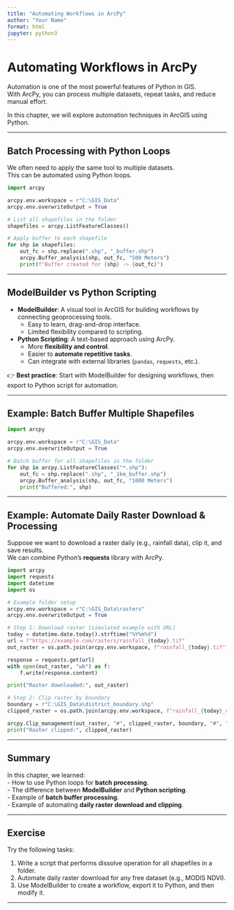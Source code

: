 ```yaml
---
title: "Automating Workflows in ArcPy"
author: "Your Name"
format: html
jupyter: python3
---
```


# Automating Workflows in ArcPy

Automation is one of the most powerful features of Python in GIS.  
With ArcPy, you can process multiple datasets, repeat tasks, and reduce manual effort.  

In this chapter, we will explore automation techniques in ArcGIS using Python.

---

## Batch Processing with Python Loops

We often need to apply the same tool to multiple datasets.  
This can be automated using Python loops.

```python
import arcpy

arcpy.env.workspace = r"C:\GIS_Data"
arcpy.env.overwriteOutput = True

# List all shapefiles in the folder
shapefiles = arcpy.ListFeatureClasses()

# Apply buffer to each shapefile
for shp in shapefiles:
    out_fc = shp.replace(".shp", "_buffer.shp")
    arcpy.Buffer_analysis(shp, out_fc, "500 Meters")
    print(f"Buffer created for {shp} -> {out_fc}")
```

---

## ModelBuilder vs Python Scripting

- **ModelBuilder**: A visual tool in ArcGIS for building workflows by connecting geoprocessing tools.  
  - Easy to learn, drag-and-drop interface.  
  - Limited flexibility compared to scripting.  

- **Python Scripting**: A text-based approach using ArcPy.  
  - More **flexibility and control**.  
  - Easier to **automate repetitive tasks**.  
  - Can integrate with external libraries (`pandas`, `requests`, etc.).  

👉 **Best practice**: Start with ModelBuilder for designing workflows, then export to Python script for automation.

---

## Example: Batch Buffer Multiple Shapefiles

```python
import arcpy

arcpy.env.workspace = r"C:\GIS_Data"
arcpy.env.overwriteOutput = True

# Batch buffer for all shapefiles in the folder
for shp in arcpy.ListFeatureClasses("*.shp"):
    out_fc = shp.replace(".shp", "_1km_buffer.shp")
    arcpy.Buffer_analysis(shp, out_fc, "1000 Meters")
    print("Buffered:", shp)
```

---

## Example: Automate Daily Raster Download & Processing

Suppose we want to download a raster daily (e.g., rainfall data), clip it, and save results.  
We can combine Python’s **requests** library with ArcPy.

```python
import arcpy
import requests
import datetime
import os

# Example folder setup
arcpy.env.workspace = r"C:\GIS_Data\rasters"
arcpy.env.overwriteOutput = True

# Step 1: Download raster (simulated example with URL)
today = datetime.date.today().strftime("%Y%m%d")
url = f"https://example.com/rasters/rainfall_{today}.tif"
out_raster = os.path.join(arcpy.env.workspace, f"rainfall_{today}.tif")

response = requests.get(url)
with open(out_raster, "wb") as f:
    f.write(response.content)

print("Raster downloaded:", out_raster)

# Step 2: Clip raster by boundary
boundary = r"C:\GIS_Data\district_boundary.shp"
clipped_raster = os.path.join(arcpy.env.workspace, f"rainfall_{today}_clip.tif")

arcpy.Clip_management(out_raster, "#", clipped_raster, boundary, "#", "ClippingGeometry")
print("Raster clipped:", clipped_raster)
```

---

## Summary

In this chapter, we learned:  
- How to use Python loops for **batch processing**.  
- The difference between **ModelBuilder** and **Python scripting**.  
- Example of **batch buffer processing**.  
- Example of automating **daily raster download and clipping**.  

---

## Exercise

Try the following tasks:  

1. Write a script that performs dissolve operation for all shapefiles in a folder.  
2. Automate daily raster download for any free dataset (e.g., MODIS NDVI).  
3. Use ModelBuilder to create a workflow, export it to Python, and then modify it.  

---

